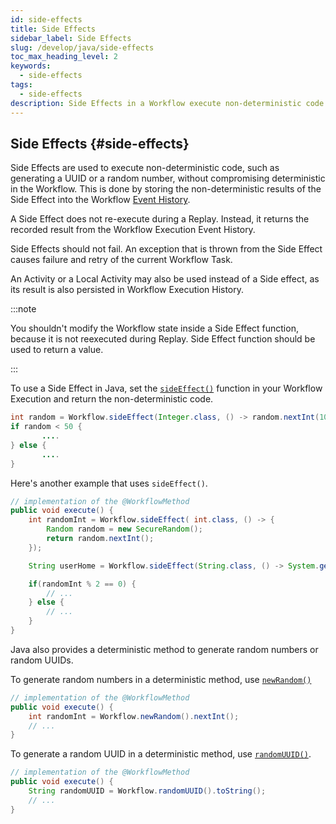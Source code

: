 ```yaml
---
id: side-effects
title: Side Effects
sidebar_label: Side Effects
slug: /develop/java/side-effects
toc_max_heading_level: 2
keywords:
  - side-effects
tags:
  - side-effects
description: Side Effects in a Workflow execute non-deterministic code like generating a UUID. The result is saved in Workflow Event History for consistent replays without re-execution.
---
```


## Side Effects {#side-effects}

Side Effects are used to execute non-deterministic code, such as generating a UUID or a random number, without compromising deterministic in the Workflow. This is done by storing the non-deterministic results of the Side Effect into the Workflow [Event History](/workflows#event-history).

A Side Effect does not re-execute during a Replay. Instead, it returns the recorded result from the Workflow Execution Event History.

Side Effects should not fail. An exception that is thrown from the Side Effect causes failure and retry of the current Workflow Task.

An Activity or a Local Activity may also be used instead of a Side effect, as its result is also persisted in Workflow Execution History.

:::note

You shouldn't modify the Workflow state inside a Side Effect function, because it is not reexecuted during Replay. Side Effect function should be used to return a value.

:::

To use a Side Effect in Java, set the [`sideEffect()`](https://www.javadoc.io/doc/io.temporal/temporal-sdk/latest/io/temporal/workflow/Workflow.html#sideEffect(java.lang.Class,io.temporal.workflow.Functions.Func)) function in your Workflow Execution and return the non-deterministic code.

```java
int random = Workflow.sideEffect(Integer.class, () -> random.nextInt(100));
if random < 50 {
       ....
} else {
       ....
}
```

Here's another example that uses `sideEffect()`.

```java
// implementation of the @WorkflowMethod
public void execute() {
    int randomInt = Workflow.sideEffect( int.class, () -> {
        Random random = new SecureRandom();
        return random.nextInt();
    });

    String userHome = Workflow.sideEffect(String.class, () -> System.getenv("USER_HOME"));

    if(randomInt % 2 == 0) {
        // ...
    } else {
        // ...
    }
}
```

Java also provides a deterministic method to generate random numbers or random UUIDs.

To generate random numbers in a deterministic method, use [`newRandom()`](https://javadoc.io/doc/io.temporal/temporal-sdk/latest/io/temporal/workflow/Workflow.html#newRandom)

```java
// implementation of the @WorkflowMethod
public void execute() {
    int randomInt = Workflow.newRandom().nextInt();
    // ...
}
```

To generate a random UUID in a deterministic method, use [`randomUUID()`](https://www.javadoc.io/static/io.temporal/temporal-sdk/latest/io/temporal/workflow/Workflow.html#newRandom()).

```java
// implementation of the @WorkflowMethod
public void execute() {
    String randomUUID = Workflow.randomUUID().toString();
    // ...
}
```
